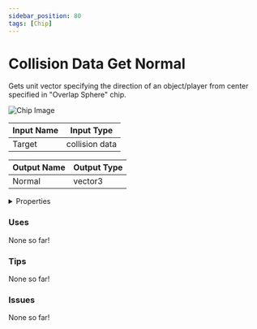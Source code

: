 ```yaml
---
sidebar_position: 80
tags: [Chip]
---
```


# Collision Data Get Normal

Gets unit vector specifying the direction of an object/player from center specified in "Overlap Sphere" chip.



![Chip Image](/svg/ced470f8-dd9d-4e67-a654-7c7e1a3e7819.svg)

| Input Name | Input Type |
|-----------|-----------|
| Target | collision data |

| Output Name | Output Type |
|-----------|-----------|
| Normal | vector3 |


<details>
  <summary>Properties</summary>
  <div>
    <div>
    <table>
      <thead>
        <tr>
          <th>Is beta required?</th>
          <th>❌</th>
        </tr>
        <tr>
          <th>Is this chip a trolling risk?</th>
          <th>❌</th>
        </tr>
        <tr>
          <th>Chip UUPD</th>
          <th>._uuid</th>
        </tr>
      </thead>
    </table>
    </div>
  </div>
</details>

### Uses

None so far!

### Tips

None so far!

### Issues

None so far!